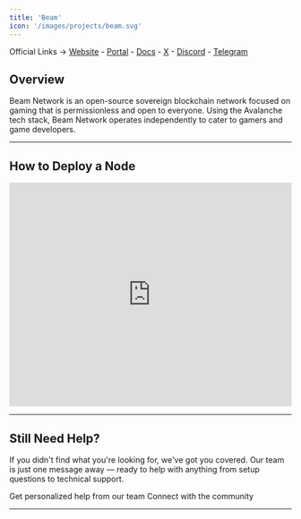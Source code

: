 ```yaml
---
title: 'Beam'
icon: '/images/projects/beam.svg'
---
```


Official Links → [Website](https://onbeam.com/) - [Portal](https://nodes.onbeam.com/) - [Docs](https://docs.onbeam.com/nodes) - [X](https://x.com/BuildOnBeam) - [Discord](https://discord.com/invite/beamgamers) - [Telegram](https://t.me/buildonbeam_news)

## Overview

Beam Network is an open-source sovereign blockchain network focused on gaming that is permissionless and open to everyone. Using the Avalanche tech stack, Beam Network operates independently to cater to gamers and game developers.

---
## How to Deploy a Node
<Frame caption="">
  <iframe 
    width="100%" 
    height="400" 
    src="https://www.youtube.com/embed/tysFqiWUMsE" 
    title="Beam Validator Node" 
    frameBorder="0" 
    allow="accelerometer; autoplay; clipboard-write; encrypted-media; gyroscope; picture-in-picture" 
    allowFullScreen>
  </iframe>
</Frame>



---

## Still Need Help?

If you didn't find what you're looking for, we've got you covered. Our team is just one message away — ready to help with anything from setup questions to technical support.

<CardGroup cols={2}>
  <Card title="Open Support Ticket" icon="rectangle-stack" href="https://discord.com/channels/1217243890352914552/1220638161407836241">
    Get personalized help from our team
  </Card>
  <Card title="Join Discord" icon="message-circle" href="https://discord.com/invite/JDkD4EaqcZ">
    Connect with the community
  </Card>
</CardGroup>

--- 
